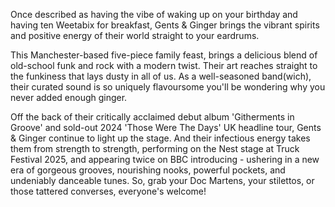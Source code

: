


Once described as having the vibe of waking up on your birthday and having ten Weetabix for breakfast, Gents & Ginger brings the vibrant spirits and positive energy of their world straight to your eardrums.

This Manchester-based five-piece family feast, brings a delicious blend of old-school funk and rock with a modern twist. Their art reaches straight to the funkiness that lays dusty in all of us. As a well-seasoned band(wich), their curated sound is so uniquely flavoursome you'll be wondering why you never added enough ginger.

Off the back of their critically acclaimed debut album 'Githerments in Groove' and sold-out 2024 'Those Were The Days' UK headline tour, Gents & Ginger continue to light up the stage. And their infectious energy takes them from strength to strength, performing on the Nest stage at Truck Festival 2025, and appearing twice on BBC introducing - ushering in a new era of gorgeous grooves, nourishing nooks, powerful pockets, and undeniably danceable tunes. So, grab your Doc Martens, your stilettos, or those tattered converses, everyone's welcome!

<MeetTheBand />
